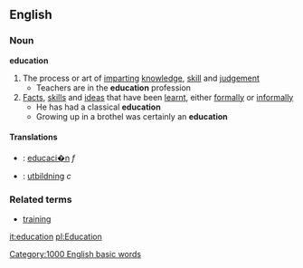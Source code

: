 ==English==
===Noun===
{{wikipedia}}
'''education'''
#The process or art of [[imparting]] [[knowledge]], [[skill]] and [[judgement]]
#* Teachers are in the '''education''' profession
#[[Fact]]s, [[skill]]s and [[idea]]s that have been [[learnt]], either [[formally]] or [[informally]]
#* He has had a classical '''education'''
#* Growing up in a brothel was certainly an '''education'''

====Translations====
*{{es}}: [[educaci�n]] ''f''
*{{sv}}: [[utbildning]] ''c''


===Related terms===
*[[training]]

[[it:education]]
[[pl:Education]]
[[Category:1000 English basic words]]